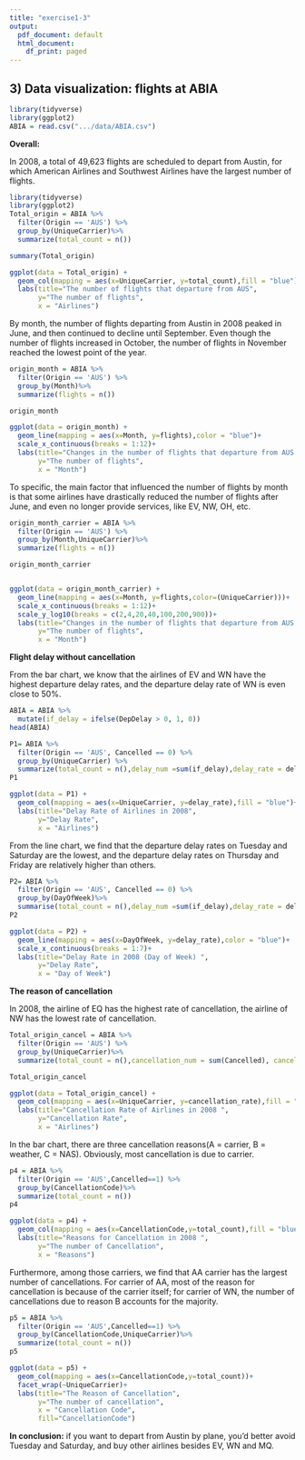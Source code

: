 ```yaml
---
title: "exercise1-3"
output:
  pdf_document: default
  html_document:
    df_print: paged
---
```

## 3) Data visualization: flights at ABIA
```r
library(tidyverse)
library(ggplot2)
ABIA = read.csv(".../data/ABIA.csv")
```

**Overall:**

In 2008, a total of 49,623 flights are scheduled to depart from Austin, for which American Airlines and Southwest Airlines have the largest number of flights.

```r
library(tidyverse)
library(ggplot2)
Total_origin = ABIA %>%
  filter(Origin == 'AUS') %>%
  group_by(UniqueCarrier)%>%
  summarize(total_count = n())

summary(Total_origin)

ggplot(data = Total_origin) + 
  geom_col(mapping = aes(x=UniqueCarrier, y=total_count),fill = "blue")+
  labs(title="The number of flights that departure from AUS", 
       y="The number of flights",
       x = "Airlines")

```

By month, the number of flights departing from Austin in 2008 peaked in June, and then continued to decline until September. Even though the number of flights increased in October, the number of flights in November reached the lowest point of the year.

```r
origin_month = ABIA %>%
  filter(Origin == 'AUS') %>%
  group_by(Month)%>%
  summarize(flights = n())

origin_month

ggplot(data = origin_month) + 
  geom_line(mapping = aes(x=Month, y=flights),color = "blue")+
  scale_x_continuous(breaks = 1:12)+
  labs(title="Changes in the number of flights that departure from AUS (months)", 
       y="The number of flights",
       x = "Month")
```

To specific, the main factor that influenced the number of flights by month is that some airlines have drastically reduced the number of flights after June, and even no longer provide services, like EV, NW, OH, etc. 

```r
origin_month_carrier = ABIA %>%
  filter(Origin == 'AUS') %>%
  group_by(Month,UniqueCarrier)%>%
  summarize(flights = n())

origin_month_carrier


ggplot(data = origin_month_carrier) + 
  geom_line(mapping = aes(x=Month, y=flights,color=(UniqueCarrier)))+
  scale_x_continuous(breaks = 1:12)+
  scale_y_log10(breaks = c(2,4,20,40,100,200,900))+
  labs(title="Changes in the number of flights that departure from AUS (airlines)", 
       y="The number of flights",
       x = "Month")
```

**Flight delay without cancellation**

From the bar chart, we know that the airlines of EV and WN have the highest departure delay rates, and the departure delay rate of WN is even close to 50%.
```r
ABIA = ABIA %>%
  mutate(if_delay = ifelse(DepDelay > 0, 1, 0))
head(ABIA)

P1= ABIA %>%
  filter(Origin == 'AUS', Cancelled == 0) %>%
  group_by(UniqueCarrier) %>%
  summarize(total_count = n(),delay_num =sum(if_delay),delay_rate = delay_num/total_count)
P1

ggplot(data = P1) + 
  geom_col(mapping = aes(x=UniqueCarrier, y=delay_rate),fill = "blue")+
  labs(title="Delay Rate of Airlines in 2008", 
       y="Delay Rate",
       x = "Airlines")
```


From the line chart, we find that the departure delay rates on Tuesday and Saturday are the lowest, and the departure delay rates on Thursday and Friday are relatively higher than others.
```r
P2= ABIA %>%
  filter(Origin == 'AUS', Cancelled == 0) %>%
  group_by(DayOfWeek)%>%
  summarise(total_count = n(),delay_num =sum(if_delay),delay_rate = delay_num/total_count)
P2

ggplot(data = P2) + 
  geom_line(mapping = aes(x=DayOfWeek, y=delay_rate),color = "blue")+
  scale_x_continuous(breaks = 1:7)+
  labs(title="Delay Rate in 2008 (Day of Week) ", 
       y="Delay Rate",
       x = "Day of Week")
```



**The reason of cancellation** 

In 2008, the airline of EQ has the highest rate of cancellation, the airline of NW has the lowest rate of cancellation. 
```r
Total_origin_cancel = ABIA %>%
  filter(Origin == 'AUS') %>%
  group_by(UniqueCarrier)%>%
  summarize(total_count = n(),cancellation_num = sum(Cancelled), cancellation_rate = cancellation_num/total_count)

Total_origin_cancel

ggplot(data = Total_origin_cancel) + 
  geom_col(mapping = aes(x=UniqueCarrier, y=cancellation_rate),fill = "blue")+
  labs(title="Cancellation Rate of Airlines in 2008 ", 
       y="Cancellation Rate",
       x = "Airlines")
```


In the bar chart, there are three cancellation reasons(A = carrier, B = weather, C = NAS). Obviously, most cancellation is due to carrier.
```r
p4 = ABIA %>%
  filter(Origin == 'AUS',Cancelled==1) %>%
  group_by(CancellationCode)%>%
  summarize(total_count = n())
p4

ggplot(data = p4) + 
  geom_col(mapping = aes(x=CancellationCode,y=total_count),fill = "blue")+
  labs(title="Reasons for Cancellation in 2008 ", 
       y="The number of Cancellation",
       x = "Reasons")
```

Furthermore, among those carriers, we find that AA carrier has the largest number of cancellations. For carrier of AA, most of the reason for cancellation is because of the carrier itself; for carrier of WN, the number of cancellations due to reason B accounts for the majority.
```r
p5 = ABIA %>%
  filter(Origin == 'AUS',Cancelled==1) %>%
  group_by(CancellationCode,UniqueCarrier)%>%
  summarize(total_count = n())
p5

ggplot(data = p5) + 
  geom_col(mapping = aes(x=CancellationCode,y=total_count))+
  facet_wrap(~UniqueCarrier)+
  labs(title="The Reason of Cancellation", 
       y="The number of cancellation",
       x = "Cancellation Code",
       fill="CancellationCode")
```

**In conclusion:** if you want to depart from Austin by plane, you'd better avoid Tuesday and Saturday, and buy other airlines besides EV, WN and MQ.